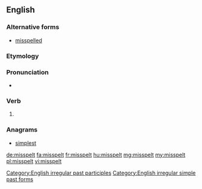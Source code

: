 ==English==

===Alternative forms===
* [[misspelled]] {{qualifier|US|Canadian}}

===Etymology===
{{prefix|mis|spelt}}

===Pronunciation===
* {{IPA|/ˈmɪspɛlt/}}

===Verb===
{{en-verb form}}

# {{past of|misspell}}

===Anagrams===
* [[simplest#English|simplest]]

[[Category:English irregular past participles]]
[[Category:English irregular simple past forms]]

[[de:misspelt]]
[[fa:misspelt]]
[[fr:misspelt]]
[[hu:misspelt]]
[[mg:misspelt]]
[[my:misspelt]]
[[pl:misspelt]]
[[vi:misspelt]]